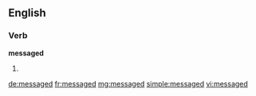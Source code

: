==English==

===Verb===
'''messaged'''

# {{past of|message}}

[[de:messaged]]
[[fr:messaged]]
[[mg:messaged]]
[[simple:messaged]]
[[vi:messaged]]